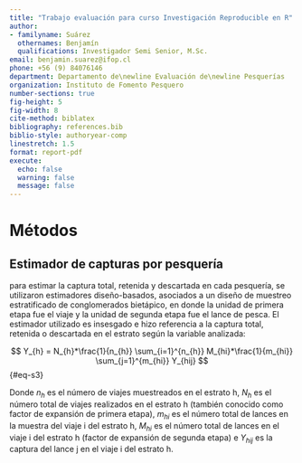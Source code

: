 ```yaml
---
title: "Trabajo evaluación para curso Investigación Reproducible en R"
author:
- familyname: Suárez
  othernames: Benjamín
  qualifications: Investigador Semi Senior, M.Sc.
email: benjamin.suarez@ifop.cl
phone: +56 (9) 84076146
department: Departamento de\newline Evaluación de\newline Pesquerías
organization: Instituto de Fomento Pesquero
number-sections: true
fig-height: 5
fig-width: 8
cite-method: biblatex
bibliography: references.bib
biblio-style: authoryear-comp
linestretch: 1.5
format: report-pdf
execute:
  echo: false
  warning: false
  message: false
---
```


# Métodos

## Estimador de capturas por pesquería

\dots para estimar la captura total, retenida y descartada en cada pesquería, se utilizaron estimadores diseño-basados, asociados a un diseño de muestreo estratificado de conglomerados bietápico, en donde la unidad de primera etapa fue el viaje y la unidad de segunda etapa fue el lance de pesca. El estimador utilizado es insesgado e hizo referencia a la captura total, retenida o descartada en el estrato según la variable analizada:

$$
 Y_{h} = N_{h}*\frac{1}{n_{h}} \sum_{i=1}^{n_{h}} M_{hi}*\frac{1}{m_{hi}} \sum_{j=1}^{m_{hi}} Y_{hij}
$$ {#eq-s3}

Donde $n_{h}$ es el número de viajes muestreados en el estrato h, $N_{h}$ es el número total de viajes realizados en el estrato h (también conocido como factor de expansión de primera etapa), $m_{hi}$ es el número total de lances en la muestra del viaje i del estrato h, $M_{hi}$ es el número total de lances en el viaje i del estrato h (factor de expansión de segunda etapa) e $Y_{hij}$ es la captura del lance j en el viaje i del estrato h. 